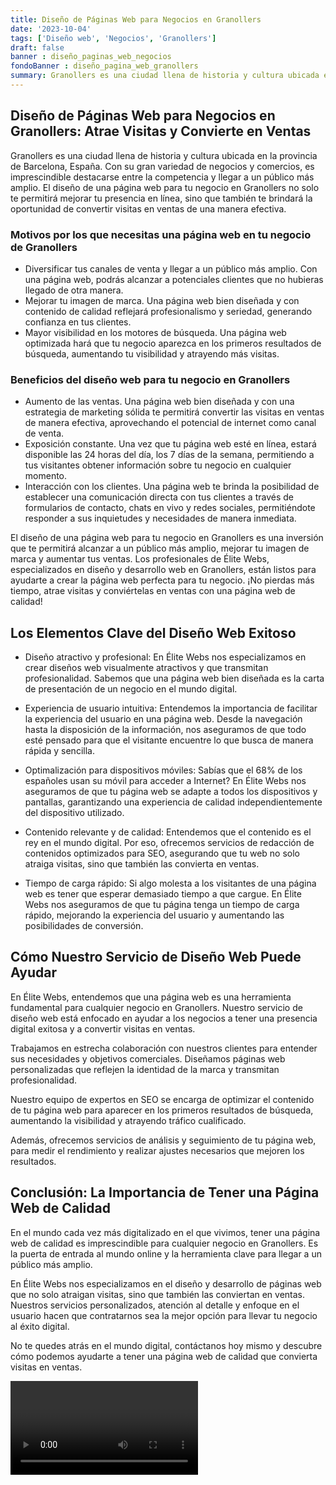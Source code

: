 ```yaml
---
title: Diseño de Páginas Web para Negocios en Granollers
date: '2023-10-04'
tags: ['Diseño web', 'Negocios', 'Granollers']
draft: false
banner : diseño_paginas_web_negocios
fondoBanner : diseño_pagina_web_granollers
summary: Granollers es una ciudad llena de historia y cultura ubicada en la provincia de Barcelona, España. Con su gran variedad de negocios y comercios, es imprescindible destacarse entre la competencia y llegar a un público más amplio. El diseño de una página web para tu negocio en Granollers no solo te permitirá mejorar tu presencia en línea, sino que también te brindará la oportunidad de convertir visitas en ventas de una manera efectiva.
---
```


## Diseño de Páginas Web para Negocios en Granollers: Atrae Visitas y Convierte en Ventas

Granollers es una ciudad llena de historia y cultura ubicada en la provincia de Barcelona, España. Con su gran variedad de negocios y comercios, es imprescindible destacarse entre la competencia y llegar a un público más amplio. El diseño de una página web para tu negocio en Granollers no solo te permitirá mejorar tu presencia en línea, sino que también te brindará la oportunidad de convertir visitas en ventas de una manera efectiva.

### Motivos por los que necesitas una página web en tu negocio de Granollers
- Diversificar tus canales de venta y llegar a un público más amplio. Con una página web, podrás alcanzar a potenciales clientes que no hubieras llegado de otra manera.
- Mejorar tu imagen de marca. Una página web bien diseñada y con contenido de calidad reflejará profesionalismo y seriedad, generando confianza en tus clientes.
- Mayor visibilidad en los motores de búsqueda. Una página web optimizada hará que tu negocio aparezca en los primeros resultados de búsqueda, aumentando tu visibilidad y atrayendo más visitas.

### Beneficios del diseño web para tu negocio en Granollers
- Aumento de las ventas. Una página web bien diseñada y con una estrategia de marketing sólida te permitirá convertir las visitas en ventas de manera efectiva, aprovechando el potencial de internet como canal de venta.
- Exposición constante. Una vez que tu página web esté en línea, estará disponible las 24 horas del día, los 7 días de la semana, permitiendo a tus visitantes obtener información sobre tu negocio en cualquier momento.
- Interacción con los clientes. Una página web te brinda la posibilidad de establecer una comunicación directa con tus clientes a través de formularios de contacto, chats en vivo y redes sociales, permitiéndote responder a sus inquietudes y necesidades de manera inmediata.

El diseño de una página web para tu negocio en Granollers es una inversión que te permitirá alcanzar a un público más amplio, mejorar tu imagen de marca y aumentar tus ventas. Los profesionales de Élite Webs, especializados en diseño y desarrollo web en Granollers, están listos para ayudarte a crear la página web perfecta para tu negocio. ¡No pierdas más tiempo, atrae visitas y conviértelas en ventas con una página web de calidad!

<GifSeo />

<Cta />

## Los Elementos Clave del Diseño Web Exitoso

- Diseño atractivo y profesional: En Élite Webs nos especializamos en crear diseños web visualmente atractivos y que transmitan profesionalidad. Sabemos que una página web bien diseñada es la carta de presentación de un negocio en el mundo digital.

- Experiencia de usuario intuitiva: Entendemos la importancia de facilitar la experiencia del usuario en una página web. Desde la navegación hasta la disposición de la información, nos aseguramos de que todo esté pensado para que el visitante encuentre lo que busca de manera rápida y sencilla.

- Optimalización para dispositivos móviles: Sabías que el 68% de los españoles usan su móvil para acceder a Internet? En Élite Webs nos aseguramos de que tu página web se adapte a todos los dispositivos y pantallas, garantizando una experiencia de calidad independientemente del dispositivo utilizado.

- Contenido relevante y de calidad: Entendemos que el contenido es el rey en el mundo digital. Por eso, ofrecemos servicios de redacción de contenidos optimizados para SEO, asegurando que tu web no solo atraiga visitas, sino que también las convierta en ventas. 

- Tiempo de carga rápido: Si algo molesta a los visitantes de una página web es tener que esperar demasiado tiempo a que cargue. En Élite Webs nos aseguramos de que tu página tenga un tiempo de carga rápido, mejorando la experiencia del usuario y aumentando las posibilidades de conversión.

## Cómo Nuestro Servicio de Diseño Web Puede Ayudar

En Élite Webs, entendemos que una página web es una herramienta fundamental para cualquier negocio en Granollers. Nuestro servicio de diseño web está enfocado en ayudar a los negocios a tener una presencia digital exitosa y a convertir visitas en ventas.

Trabajamos en estrecha colaboración con nuestros clientes para entender sus necesidades y objetivos comerciales. Diseñamos páginas web personalizadas que reflejen la identidad de la marca y transmitan profesionalidad.

Nuestro equipo de expertos en SEO se encarga de optimizar el contenido de tu página web para aparecer en los primeros resultados de búsqueda, aumentando la visibilidad y atrayendo tráfico cualificado.

Además, ofrecemos servicios de análisis y seguimiento de tu página web, para medir el rendimiento y realizar ajustes necesarios que mejoren los resultados.

## Conclusión: La Importancia de Tener una Página Web de Calidad

En el mundo cada vez más digitalizado en el que vivimos, tener una página web de calidad es imprescindible para cualquier negocio en Granollers. Es la puerta de entrada al mundo online y la herramienta clave para llegar a un público más amplio.

En Élite Webs nos especializamos en el diseño y desarrollo de páginas web que no solo atraigan visitas, sino que también las conviertan en ventas. Nuestros servicios personalizados, atención al detalle y enfoque en el usuario hacen que contratarnos sea la mejor opción para llevar tu negocio al éxito digital.

No te quedes atrás en el mundo digital, contáctanos hoy mismo y descubre cómo podemos ayudarte a tener una página web de calidad que convierta visitas en ventas.

<Video />

<CtaBot job='Negocios' city='Granollers'/>

<Gmaps query='Granollers+españa+maps' />